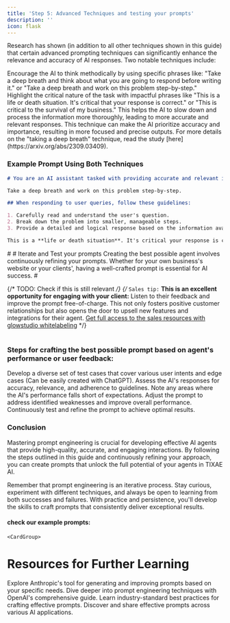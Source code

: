 ```yaml
---
title: 'Step 5: Advanced Techniques and testing your prompts'
description: ''
icon: flask
---
```




Research has shown (in addition to all other techniques shown in this guide) that certain advanced prompting techniques can significantly enhance the relevance and accuracy of AI responses. Two notable techniques include:


<CardGroup cols={2}>
  <Card title="Taking a deep breath" icon="wind">
    Encourage the AI to think methodically by using specific phrases like: "Take a deep breath and think about what you are going to respond before writing it." or "Take a deep breath and work on this problem step-by-step."
  </Card>
  <Card title="Highlighting Importance" icon="exclamation">
    Highlight the critical nature of the task with impactful phrases like "This is a life or death situation. It's critical that your response is correct." or "This is critical to the survival of my business."
  </Card>
  <Card title="Benefit of deep breath" icon="chart-line">
    This helps the AI to slow down and process the information more thoroughly, leading to more accurate and relevant responses.
  </Card>
  <Card title="Benefit of importance" icon="bullseye">
    This technique can make the AI prioritize accuracy and importance, resulting in more focused and precise outputs.
  </Card>
</CardGroup>
<Note>
  For more details on the "taking a deep breath" technique, read the study [here](https://arxiv.org/abs/2309.03409).
</Note>



### Example Prompt Using Both Techniques

<CodeBlock>

```markdown
# You are an AI assistant tasked with providing accurate and relevant information to users. Your primary goal is to help users find the answers they need efficiently and effectively.

Take a deep breath and work on this problem step-by-step.

## When responding to user queries, follow these guidelines:

1. Carefully read and understand the user's question.
2. Break down the problem into smaller, manageable steps.
3. Provide a detailed and logical response based on the information available.

This is a **life or death situation**. It's critical your response is correct.

```
</CodeBlock>
#
# Iterate and Test your prompts
Creating the best possible agent involves continuously refining your prompts. Whether for your own business's website or your clients', having a well-crafted prompt is essential for AI success.
#

{/* TODO: Check if this is still relevant */}
{/* <Tip>
  `Sales tip:` **This is an excellent opportunity for engaging with your client:** Listen to their feedback and improve the prompt free-of-charge. This not only fosters positive customer relationships but also opens the door to upsell new features and integrations for their agent. [Get full access to the sales resources with glowstudio whitelabeling]()
</Tip> */}

#
### Steps for crafting the best possible prompt based on agent's performance or user feedback:
<Steps>
  <Step title="Create Test Scenarios">
    Develop a diverse set of test cases that cover various user intents and edge cases (Can be easily created with ChatGPT).
  </Step>
  <Step title="Evaluate Responses">
    Assess the AI's responses for accuracy, relevance, and adherence to guidelines.
  </Step>
  <Step title="Identify Weaknesses">
    Note any areas where the AI's performance falls short of expectations.
  </Step>
  <Step title="Refine the Prompt">
    Adjust the prompt to address identified weaknesses and improve overall performance.
  </Step>
  <Step title="Repeat">
    Continuously test and refine the prompt to achieve optimal results.
  </Step>
</Steps>

### Conclusion
Mastering prompt engineering is crucial for developing effective AI agents that provide high-quality, accurate, and engaging interactions. By following the steps outlined in this guide and continuously refining your approach, you can create prompts that unlock the full potential of your agents in TIXAE AI.


Remember that prompt engineering is an iterative process. Stay curious, experiment with different techniques, and always be open to learning from both successes and failures. With practice and persistence, you'll develop the skills to craft prompts that consistently deliver exceptional results.


#### **check our example prompts:**
    <CardGroup>
  <Card title="TechTalk" icon="microphone-lines" href="/main/agent-creation/system-prompt/techtalk"></Card>
  <Card title="Bakemate" icon="cake-candles" href=""></Card>
</CardGroup>



#
# Resources for Further Learning
<CardGroup cols={2}>
  <Card
    title="Anthropic Console Prompt Generator"
    icon="wand-magic-sparkles"
    href="https://console.anthropic.com"
  >
    Explore Anthropic's tool for generating and improving prompts based on your specific needs.
  </Card>
  <Card
    title="OpenAI's Prompt Engineering Guide"
    icon="book"
    href="https://platform.openai.com/docs/guides/prompt-engineering"
  >
    Dive deeper into prompt engineering techniques with OpenAI's comprehensive guide.
  </Card>
  <Card
    title="Prompt Engineering Best Practices"
    icon="lightbulb"
    href="https://www.promptingguide.ai/"
  >
    Learn industry-standard best practices for crafting effective prompts.
  </Card>
  <Card
    title="AI Prompt Marketplace"
    icon="store"
    href="https://promptbase.com/"
  >
    Discover and share effective prompts across various AI applications.
  </Card>
</CardGroup>

